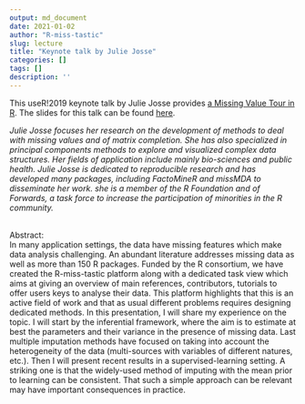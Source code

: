 ```yaml
---
output: md_document
date: 2021-01-02
author: "R-miss-tastic"
slug: lecture
title: "Keynote talk by Julie Josse"
categories: []
tags: []
description: ''
---
```


This useR!2019 keynote talk by Julie Josse provides <a href="https://youtu.be/z8IuuDe5oXs?t=1816" target="_blank">a Missing Value Tour in R</a>. The slides for this talk can be found <a href="https://www.ias.edu/math/mdccsa" target="_blank">here</a>.

<!--more-->
<i>Julie Josse focuses her research on the development of methods to deal with missing values and of matrix completion. She has also specialized in principal components methods to explore and visualized complex data structures. Her fields of application include mainly bio-sciences and public health. Julie Josse is dedicated to reproducible research and has developed many packages, including FactoMineR and missMDA to disseminate her work. she is a member of the R Foundation and of Forwards, a task force to increase the participation of minorities in the R community.</i>

</br>
Abstract:
<br>
In many application settings, the data have missing features which make data analysis challenging. An abundant literature addresses missing data as well as more than 150 R packages. Funded by the R consortium, we have created the R-miss-tastic platform along with a dedicated task view which aims at giving an overview of main references, contributors, tutorials to offer users keys to analyse their data. This platform highlights that this is an active field of work and that as usual different problems requires designing dedicated methods.
In this presentation, I will share my experience on the topic. I will start by the inferential framework, where the aim is to estimate at best the parameters and their variance in the presence of missing data. Last multiple imputation methods have focused on taking into account the heterogeneity of the data (multi-sources with variables of different natures, etc.). Then I will present recent results in a supervised-learning setting. A striking one is that the widely-used method of imputing with the mean prior to learning can be consistent. That such a simple approach can be relevant may have important consequences in practice.
